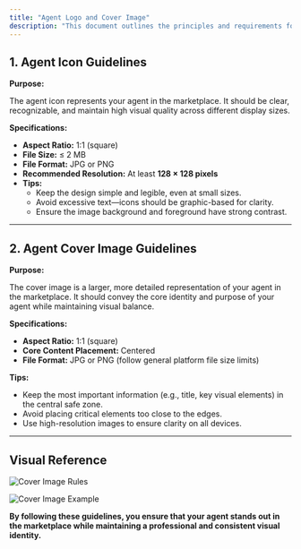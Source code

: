```yaml
---
title: "Agent Logo and Cover Image"
description: "This document outlines the principles and requirements for Agent Icons and Agent Cover Images in the marketplace. Following these standards ensures a consistent, professional, and user-friendly visual experience."
---
```


## 1. Agent Icon Guidelines

**Purpose:**

The agent icon represents your agent in the marketplace. It should be clear, recognizable, and maintain high visual quality across different display sizes.

**Specifications:**

- **Aspect Ratio:** 1:1 (square)
- **File Size:** ≤ 2 MB
- **File Format:** JPG or PNG
- **Recommended Resolution:** At least **128 × 128 pixels**
- **Tips:**
  - Keep the design simple and legible, even at small sizes.
  - Avoid excessive text—icons should be graphic-based for clarity.
  - Ensure the image background and foreground have strong contrast.

---

## 2. Agent Cover Image Guidelines

**Purpose:**

The cover image is a larger, more detailed representation of your agent in the marketplace. It should convey the core identity and purpose of your agent while maintaining visual balance.

**Specifications:**

- **Aspect Ratio:** 1:1 (square)
- **Core Content Placement:** Centered
- **File Format:** JPG or PNG (follow general platform file size limits)

**Tips:**

- Keep the most important information (e.g., title, key visual elements) in the central safe zone.
- Avoid placing critical elements too close to the edges.
- Use high-resolution images to ensure clarity on all devices.

---

## Visual Reference

![Cover Image Rules](/docs/images/cover-rules.png)

![Cover Image Example](/docs/images/cover-example.png)

**By following these guidelines, you ensure that your agent stands out in the marketplace while maintaining a professional and consistent visual identity.**
